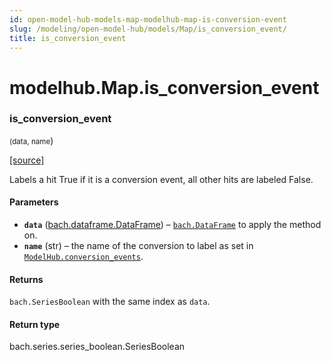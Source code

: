 ```yaml
---
id: open-model-hub-models-map-modelhub-map-is-conversion-event
slug: /modeling/open-model-hub/models/Map/is_conversion_event/
title: is_conversion_event
---
```


# modelhub.Map.is_conversion_event

<div className="method">

### <span className="name">is_conversion_event</span>

<small className="parameter-list">(<span className="parameter" id="data">data</span>, <span className="parameter" id="name">name</span></small>)


&#8203;<span className="view-source">[[source]](https://github.com/objectiv/objectiv-analytics/blob/main/modelhub/modelhub/map.py)</span>

<div className="content">

Labels a hit True if it is a conversion event, all other hits are labeled False.


#### Parameters

* **`data`** ([bach.dataframe.DataFrame](/modeling/bach/api-reference/DataFrame/bach.DataFrame.mdx)) – [`bach.DataFrame`](/modeling/bach/api-reference/DataFrame/bach.DataFrame.mdx) to apply the method on.
* **`name`** (str) – the name of the conversion to label as set in
[`ModelHub.conversion_events`](/modeling/open-model-hub/api-reference/ModelHub/modelhub.ModelHub.conversion_events.mdx).



#### Returns

`bach.SeriesBoolean` with the same index as `data`.



#### Return type

bach.series.series_boolean.SeriesBoolean



</div>


</div>

